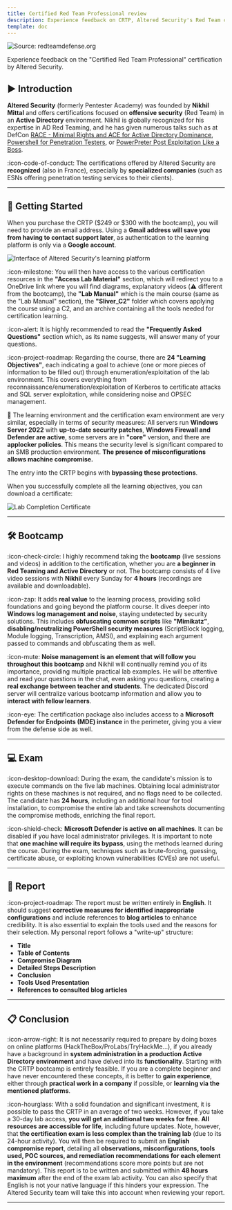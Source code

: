 ```yaml
---
title: Certified Red Team Professional review
description: Experience feedback on CRTP, Altered Security's Red Team certification in an Active Directory environment.
template: doc
---
```


![Source: redteamdefense.org](../../../assets/certifications/crtp/redteam.webp)

Experience feedback on the "Certified Red Team Professional" certification by Altered Security.

## ▶️ Introduction

**Altered Security** (formerly Pentester Academy) was founded by **Nikhil Mittal** and offers certifications focused on **offensive security** (Red Team) in an **Active Directory** environment. Nikhil is globally recognized for his expertise in AD Red Teaming, and he has given numerous talks such as at DefCon [RACE - Minimal Rights and ACE for Active Directory Dominance](https://www.youtube.com/watch?v=F_Fy7M1AO_Q), [Powershell for Penetration Testers](https://www.youtube.com/watch?v=PezFo2Y1BUA), or [PowerPreter Post Exploitation Like a Boss](https://www.youtube.com/watch?v=NXydblaJaZQ).

:icon-code-of-conduct: The certifications offered by Altered Security are **recognized** (also in France), especially by **specialized companies** (such as ESNs offering penetration testing services to their clients).

---

## 📕 Getting Started

When you purchase the CRTP ($249 or $300 with the bootcamp), you will need to provide an email address. Using a **Gmail address will save you from having to contact support later**, as authentication to the learning platform is only via a **Google account**.

![Interface of Altered Security's learning platform](../../../assets/certifications/crtp/interface.webp)

:icon-milestone: You will then have access to the various certification resources in the **"Access Lab Material"** section, which will redirect you to a OneDrive link where you will find diagrams, explanatory videos (:warning: different from the bootcamp), the **"Lab Manual"** which is the main course (same as the "Lab Manual" section), the **"Sliver_C2"** folder which covers applying the course using a C2, and an archive containing all the tools needed for certification learning.

:icon-alert: It is highly recommended to read the **"Frequently Asked Questions"** section which, as its name suggests, will answer many of your questions.

:icon-project-roadmap: Regarding the course, there are **24 "Learning Objectives"**, each indicating a goal to achieve (one or more pieces of information to be filled out) through enumeration/exploitation of the lab environment. This covers everything from reconnaissance/enumeration/exploitation of Kerberos to certificate attacks and SQL server exploitation, while considering noise and OPSEC management.

📍 The learning environment and the certification exam environment are very similar, especially in terms of security measures:
All servers run **Windows Server 2022** with **up-to-date security patches**, **Windows Firewall and Defender are active**, some servers are in **"core"** version, and there are **applocker policies**. This means the security level is significant compared to an SMB production environment. **The presence of misconfigurations allows machine compromise.**

The entry into the CRTP begins with **bypassing these protections**.

When you successfully complete all the learning objectives, you can download a certificate:

![Lab Completion Certificate](../../../assets/certifications/crtp/labcertificate.webp)

---

## 🛠️ Bootcamp

:icon-check-circle: I highly recommend taking the **bootcamp** (live sessions and videos) in addition to the certification, whether you are **a beginner in Red Teaming and Active Directory** or not. The bootcamp consists of 4 live video sessions with **Nikhil** every Sunday for **4 hours** (recordings are available and downloadable).

:icon-zap: It adds **real value** to the learning process, providing solid foundations and going beyond the platform course. It dives deeper into **Windows log management and noise**, staying undetected by security solutions. This includes **obfuscating common scripts** like **"Mimikatz"**, **disabling/neutralizing PowerShell security measures** (ScriptBlock logging, Module logging, Transcription, AMSI), and explaining each argument passed to commands and obfuscating them as well.

:icon-mute: **Noise management is an element that will follow you throughout this bootcamp** and Nikhil will continually remind you of its importance, providing multiple practical lab examples. He will be attentive and read your questions in the chat, even asking you questions, creating a **real exchange between teacher and students**. The dedicated Discord server will centralize various bootcamp information and allow you to **interact with fellow learners**.

:icon-eye: The certification package also includes access to a **Microsoft Defender for Endpoints (MDE) instance** in the perimeter, giving you a view from the defense side as well.

---

## 💻 Exam

:icon-desktop-download: During the exam, the candidate's mission is to execute commands on the five lab machines. Obtaining local administrator rights on these machines is not required, and no flags need to be collected. The candidate has **24 hours**, including an additional hour for tool installation, to compromise the entire lab and take screenshots documenting the compromise methods, enriching the final report.

:icon-shield-check: **Microsoft Defender is active on all machines**. It can be disabled if you have local administrator privileges. It is important to note that **one machine will require its bypass**, using the methods learned during the course. During the exam, techniques such as brute-forcing, guessing, certificate abuse, or exploiting known vulnerabilities (CVEs) are not useful.

---

## 📖 Report

:icon-project-roadmap: The report must be written entirely in **English**. It should suggest **corrective measures for identified inappropriate configurations** and include references to **blog articles** to enhance credibility. It is also essential to explain the tools used and the reasons for their selection. My personal report follows a "write-up" structure:
- **Title**
- **Table of Contents**
- **Compromise Diagram**
- **Detailed Steps Description**
- **Conclusion**
- **Tools Used Presentation**
- **References to consulted blog articles**

---

## 📋 Conclusion

:icon-arrow-right: It is not necessarily required to prepare by doing boxes on online platforms (HackTheBox/ProLabs/TryHackMe...), if you already have a background in **system administration in a production Active Directory environment** and have delved into its **functionality**. Starting with the CRTP bootcamp is entirely feasible. If you are a complete beginner and have never encountered these concepts, it is better to **gain experience**, either through **practical work in a company** if possible, or **learning via the mentioned platforms**.

:icon-hourglass: With a solid foundation and significant investment, it is possible to pass the CRTP in an average of two weeks. However, if you take a 30-day lab access, **you will get an additional two weeks for free**. **All resources are accessible for life**, including future updates. Note, however, that **the certification exam is less complex than the training lab** (due to its 24-hour activity). You will then be required to submit an **English compromise report**, detailing all **observations, misconfigurations, tools used, POC sources, and remediation recommendations for each element in the environment** (recommendations score more points but are not mandatory). This report is to be written and submitted within **48 hours maximum** after the end of the exam lab activity. You can also specify that English is not your native language if this hinders your expression. The Altered Security team will take this into account when reviewing your report.

---